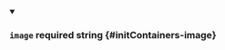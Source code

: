 
<details className="config-field" data-expandable="false" open>
<summary>

### `image` <span className="config-field-required" data-required="false">required</span> <span className="config-field-type">string</span> <span className="config-field-default"></span> <span className="config-field-enum"></span> {#initContainers-image}



</summary>



</details>
